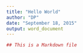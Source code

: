 ```yaml
---
title: "Hello World"
author: "DP"
date: "September 18, 2015"
output: word_document
---
```


```r
## This is a Markdown file
```

